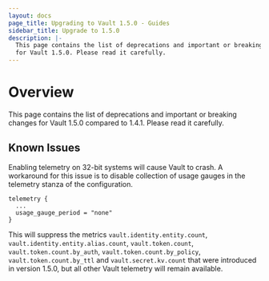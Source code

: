```yaml
---
layout: docs
page_title: Upgrading to Vault 1.5.0 - Guides
sidebar_title: Upgrade to 1.5.0
description: |-
  This page contains the list of deprecations and important or breaking changes
  for Vault 1.5.0. Please read it carefully.
---
```


# Overview

This page contains the list of deprecations and important or breaking changes
for Vault 1.5.0 compared to 1.4.1. Please read it carefully.

## Known Issues

Enabling telemetry on 32-bit systems will cause Vault to crash.  A workaround for this
issue is to disable collection of usage gauges in the telemetry stanza of the configuration.

```
telemetry {
  ...
  usage_gauge_period = "none"
}
```

This will suppress the metrics `vault.identity.entity.count`, `vault.identity.entity.alias.count`, `vault.token.count`, `vault.token.count.by_auth`, `vault.token.count.by_policy`, `vault.token.count.by_ttl` and `vault.secret.kv.count` that were introduced in version 1.5.0, but all other Vault telemetry will remain available.

